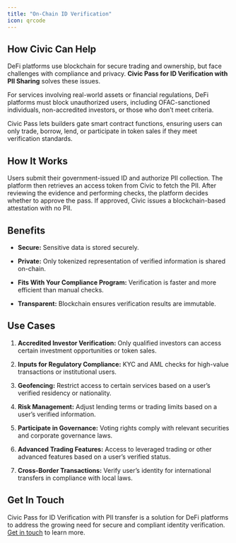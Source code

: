 ```yaml
---
title: "On-Chain ID Verification"
icon: qrcode
---
```


## How Civic Can Help

DeFi platforms use blockchain for secure trading and ownership, but face challenges with compliance and privacy. **Civic Pass for ID Verification with PII Sharing** solves these issues.

For services involving real-world assets or financial regulations, DeFi platforms must block unauthorized users, including OFAC-sanctioned individuals, non-accredited investors, or those who don’t meet criteria.

Civic Pass lets builders gate smart contract functions, ensuring users can only trade, borrow, lend, or participate in token sales if they meet verification standards.

## How It Works

Users submit their government-issued ID and authorize PII collection. The platform then retrieves an access token from Civic to fetch the PII. After reviewing the evidence and performing checks, the platform decides whether to approve the pass. If approved, Civic issues a blockchain-based attestation with no PII.

<CardGroup>
<Card title="Supported Countries and Documents" href="/pass/resources/supported-countries-and-docs" icon="globe" horizontal />
</CardGroup>

## Benefits

* **Secure:** Sensitive data is stored securely.

* **Private:** Only tokenized representation of verified information is shared on-chain.

* **Fits With Your Compliance Program:** Verification is faster and more efficient than manual checks.

* **Transparent:** Blockchain ensures verification results are immutable.

## Use Cases

1. **Accredited Investor Verification:** Only qualified investors can access certain investment opportunities or token sales.

2. **Inputs for Regulatory Compliance:** KYC and AML checks for high-value transactions or institutional users.

3. **Geofencing:** Restrict access to certain services based on a user’s verified residency or nationality.

4. **Risk Management:** Adjust lending terms or trading limits based on a user’s verified information.

5. **Participate in Governance:** Voting rights comply with relevant securities and corporate governance laws.

6. **Advanced Trading Features:** Access to leveraged trading or other advanced features based on a user’s verified status.

7. **Cross-Border Transactions:** Verify user’s identity for international transfers in compliance with local laws.

## Get In Touch

Civic Pass for ID Verification with PII transfer is a solution for DeFi platforms to address the growing need for secure and compliant identity verification. [Get in touch](https://civickey.typeform.com/req-custom) to learn more.

